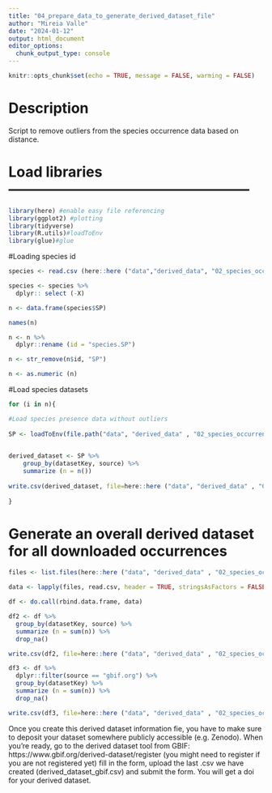 ```yaml
---
title: "04_prepare_data_to_generate_derived_dataset_file"
author: "Mireia Valle"
date: "2024-01-12"
output: html_document
editor_options: 
  chunk_output_type: console
---
```


```r
knitr::opts_chunk$set(echo = TRUE, message = FALSE, warming = FALSE)
```

# Description

Script to remove outliers from the species occurrence data based on distance.

# Load libraries ---------------------------------------------------
```r
library(here) #enable easy file referencing 
library(ggplot2) #plotting
library(tidyverse)
library(R.utils)#loadToEnv
library(glue)#glue
```

#Loading species id
```r
species <- read.csv (here::here ("data","derived_data", "02_species_occurrences","species_list_FINAL_hemispheres_automatic.csv"),  sep = ",")

species <- species %>% 
  dplyr:: select (-X) 

n <- data.frame(species$SP)

names(n)

n <- n %>%
  dplyr::rename (id = "species.SP")

n <- str_remove(n$id, "SP")

n <- as.numeric (n)

```

#Load species datasets
```r

for (i in n){

#Load species presence data without outliers
  
SP <- loadToEnv(file.path("data", "derived_data" , "02_species_occurrences", "02_species_occurrences_no_outliers_automatic", paste0("SP",i, "new.RData")))[[paste0("SP",i)]]
  

derived_dataset <- SP %>% 
    group_by(datasetKey, source) %>% 
    summarize (n = n())
    
write.csv(derived_dataset, file=here::here ("data", "derived_data" , "02_species_occurrences", "04_derived_datasets" , paste0("derived_dataset_gbif_obis_SP", i, "_", SP$scientificName[i],".csv")), row.names=F)
  
}

```

# Generate an overall derived dataset for all downloaded occurrences
```r

files <- list.files(here::here ("data", "derived_data" , "02_species_occurrences", "04_derived_datasets"), pattern = "*.csv", full.names = TRUE)

data <- lapply(files, read.csv, header = TRUE, stringsAsFactors = FALSE, row.names = NULL)

df <- do.call(rbind.data.frame, data)

df2 <- df %>% 
  group_by(datasetKey, source) %>% 
  summarize (n = sum(n)) %>% 
  drop_na()

write.csv(df2, file=here::here ("data", "derived_data" , "02_species_occurrences", "04_derived_datasets" , "derived_dataset_obis_gbif.csv"), row.names=F)

df3 <- df %>% 
  dplyr::filter(source == "gbif.org") %>% 
  group_by(datasetKey) %>% 
  summarize (n = sum(n)) %>% 
  drop_na()

write.csv(df3, file=here::here ("data", "derived_data" , "02_species_occurrences", "04_derived_datasets" , "derived_dataset_gbif.csv"), row.names=F)

```

Once you create this derived dataset information fie, you have to make sure to deposit your dataset somewhere publicly accessible (e.g. Zenodo). When you’re ready, go to the derived dataset tool from GBIF: https://www.gbif.org/derived-dataset/register (you might need to register if you are not registered yet) fill in the form, upload the last .csv we have created (derived_dataset_gbif.csv) and submit the form. You will get a doi for your derived dataset.



